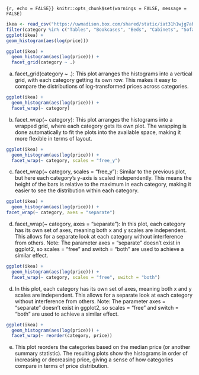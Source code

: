 
```{r, echo = FALSE}}
knitr::opts_chunk$set(warnings = FALSE, message = FALSE)
```

```{r}
ikea <- read_csv("https://uwmadison.box.com/shared/static/iat31h1wjg7abhd2889cput7k264bdzd.csv") |>
filter(category %in% c("Tables", "Bookcases", "Beds", "Cabinets", "Sofas", "Wardrobes"))
ggplot(ikea) +
geom_histogram(aes(log(price)))
```


```{r}
ggplot(ikea) +
  geom_histogram(aes(log(price))) +
  facet_grid(category ~ .)
```
a. facet_grid(category ~ .): This plot arranges the histograms into a vertical grid, with each category getting its own row. This makes it easy to compare the distributions of log-transformed prices across categories.

```{r}
ggplot(ikea) +
  geom_histogram(aes(log(price))) +
  facet_wrap(~ category)

```
b. facet_wrap(~ category): This plot arranges the histograms into a wrapped grid, where each category gets its own plot. The wrapping is done automatically to fit the plots into the available space, making it more flexible in terms of layout.


```{r}
ggplot(ikea) +
  geom_histogram(aes(log(price))) +
  facet_wrap(~ category, scales = "free_y")

```
c. facet_wrap(~ category, scales = "free_y"): Similar to the previous plot, but here each category's y-axis is scaled independently. This means the height of the bars is relative to the maximum in each category, making it easier to see the distribution within each category.


```{r}
ggplot(ikea) +
  geom_histogram(aes(log(price))) +
facet_wrap(~ category, axes = "separate")
```
d. facet_wrap(~ category, axes = "separate"): In this plot, each category has its own set of axes, meaning both x and y scales are independent. This allows for a separate look at each category without interference from others. Note: The parameter axes = "separate" doesn’t exist in ggplot2, so scales = "free" and switch = "both" are used to achieve a similar effect.


```{r}
ggplot(ikea) +
  geom_histogram(aes(log(price))) +
  facet_wrap(~ category, scales = "free", switch = "both")

```
d. In this plot, each category has its own set of axes, meaning both x and y scales are independent. This allows for a separate look at each category without interference from others. Note: The parameter axes = "separate" doesn’t exist in ggplot2, so scales = "free" and switch = "both" are used to achieve a similar effect.


```{r}
ggplot(ikea) +
  geom_histogram(aes(log(price))) +
  facet_wrap(~ reorder(category, price))

```

e. This plot reorders the categories based on the median price (or another summary statistic). The resulting plots show the histograms in order of increasing or decreasing price, giving a sense of how categories compare in terms of price distribution.







